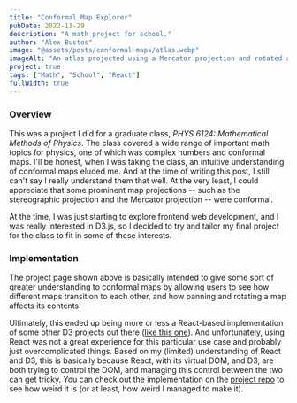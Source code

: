 ```yaml
---
title: "Conformal Map Explorer"
pubDate: 2022-11-29
description: "A math project for school."
author: "Alex Bustos"
image: "@assets/posts/conformal-maps/atlas.webp"
imageAlt: "An atlas projected using a Mercator projection and rotated at an off-normal angle."
project: true
tags: ["Math", "School", "React"]
fullWidth: true
---
```


<div class="py-2">
    <ExternalPage client:load link="https://alexbustos.com/phys-6124"/>
</div>

### Overview

This was a project I did for a graduate class, _PHYS 6124: Mathematical Methods of Physics_. The
class covered a wide range of important math topics for physics, one of which was complex numbers
and conformal maps. I'll be honest, when I was taking the class, an intuitive understanding of
conformal maps eluded me. And at the time of writing this post, I still can't say I really
understand them that well. At the very least, I could appreciate that some prominent map projections
-- such as the stereographic projection and the Mercator projection -- were conformal.

At the time, I was just starting to explore frontend web development, and I was really interested in
D3.js, so I decided to try and tailor my final project for the class to fit in some of these
interests.

### Implementation
The project page shown above is basically intended to give some sort of greater understanding to
conformal maps by allowing users to see how different maps transition to each other, and how panning
and rotating a map affects its contents.

Ultimately, this ended up being more or less a React-based implementation of some other D3 projects
out there ([like this one](https://observablehq.com/@d3/projection-transitions)). And unfortunately,
using React was not a great experience for this particular use case and probably just
overcomplicated things. Based on my (limited) understanding of React and D3, this is basically
because React, with its virtual DOM, and D3, are both trying to control the DOM, and managing this
control between the two can get tricky. You can check out the implementation on the [project
repo](https://github.com/bustosalex1/phys-6124) to see how weird it is (or at least, how weird I
managed to make it).
